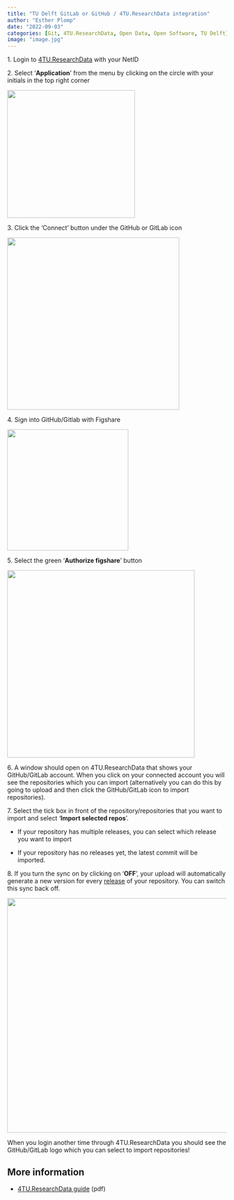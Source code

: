 ```yaml
---
title: "TU Delft GitLab or GitHub / 4TU.ResearchData integration"
author: "Esther Plomp"
date: "2022-09-03"
categories: [Git, 4TU.ResearchData, Open Data, Open Software, TU Delft]
image: "image.jpg"
---
```


1\. Login to [4TU.ResearchData](https://data.4tu.nl/info/en/) with your NetID

2\. Select '**Application**' from the menu by clicking on the circle with your initials in the top right corner

![](images/paste-A89C2926.png){width="293"}

3\. Click the 'Connect' button under the GitHub or GitLab icon

![](images/paste-A3FB4C4F.png){width="395"}

4\. Sign into GitHub/Gitlab with Figshare

![](images/paste-36BF3F60.png){width="278"}

5\. Select the green '**Authorize figshare**' button

![](images/paste-9E9E61BF.png){width="430"}

6\. A window should open on 4TU.ResearchData that shows your GitHub/GitLab account. When you click on your connected account you will see the repositories which you can import (alternatively you can do this by going to upload and then click the GitHub/GitLab icon to import repositories).

7\. Select the tick box in front of the repository/repositories that you want to import and select '**Import selected repos**'.

-   If your repository has multiple releases, you can select which release you want to import

-   If your repository has no releases yet, the latest commit will be imported.

8\. If you turn the sync on by clicking on '**OFF**', your upload will automatically generate a new version for every [release]{.underline} of your repository. You can switch this sync back off.

![](images/paste-E1808C0A.png){width="538"}

When you login another time through 4TU.ResearchData you should see the GitHub/GitLab logo which you can select to import repositories!

## More information

-   [4TU.ResearchData guide](https://data.4tu.nl/info/fileadmin/user_upload/Documenten/4TU.ResearchData_Connecting_your_GitHub_or_GitLab_account_2022.pdf) (pdf)
